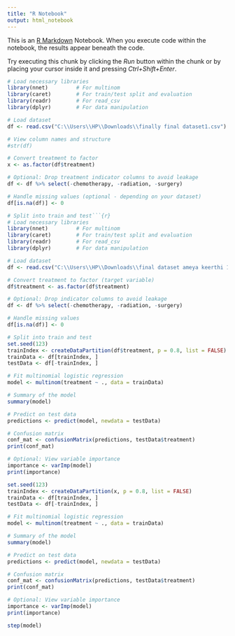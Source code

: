 ---
title: "R Notebook"
output: html_notebook
---

This is an [R Markdown](http://rmarkdown.rstudio.com) Notebook. When you execute code within the notebook, the results appear beneath the code. 

Try executing this chunk by clicking the *Run* button within the chunk or by placing your cursor inside it and pressing *Ctrl+Shift+Enter*. 

```{r}
# Load necessary libraries
library(nnet)         # For multinom
library(caret)        # For train/test split and evaluation
library(readr)        # For read_csv
library(dplyr)        # For data manipulation

# Load dataset
df <- read.csv("C:\\Users\\HP\\Downloads\\finally final dataset1.csv")

# View column names and structure
#str(df)

# Convert treatment to factor
x <- as.factor(df$treatment)

# Optional: Drop treatment indicator columns to avoid leakage
df <- df %>% select(-chemotherapy, -radiation, -surgery)

# Handle missing values (optional - depending on your dataset)
df[is.na(df)] <- 0

# Split into train and test```{r}
# Load necessary libraries
library(nnet)         # For multinom
library(caret)        # For train/test split and evaluation
library(readr)        # For read_csv
library(dplyr)        # For data manipulation

# Load dataset
df <- read.csv("C:\\Users\\HP\\Downloads\\final dataset ameya keerthi 1.csv")

# Convert treatment to factor (target variable)
df$treatment <- as.factor(df$treatment)

# Optional: Drop indicator columns to avoid leakage
df <- df %>% select(-chemotherapy, -radiation, -surgery)

# Handle missing values
df[is.na(df)] <- 0

# Split into train and test
set.seed(123)
trainIndex <- createDataPartition(df$treatment, p = 0.8, list = FALSE)
trainData <- df[trainIndex, ]
testData <- df[-trainIndex, ]

# Fit multinomial logistic regression
model <- multinom(treatment ~ ., data = trainData)

# Summary of the model
summary(model)

# Predict on test data
predictions <- predict(model, newdata = testData)

# Confusion matrix
conf_mat <- confusionMatrix(predictions, testData$treatment)
print(conf_mat)

# Optional: View variable importance
importance <- varImp(model)
print(importance)

set.seed(123)
trainIndex <- createDataPartition(x, p = 0.8, list = FALSE)
trainData <- df[trainIndex, ]
testData <- df[-trainIndex, ]

# Fit multinomial logistic regression
model <- multinom(treatment ~ ., data = trainData)

# Summary of the model
summary(model)

# Predict on test data
predictions <- predict(model, newdata = testData)

# Confusion matrix
conf_mat <- confusionMatrix(predictions, testData$treatment)
print(conf_mat)

# Optional: View variable importance
importance <- varImp(model)
print(importance)

step(model)

```

